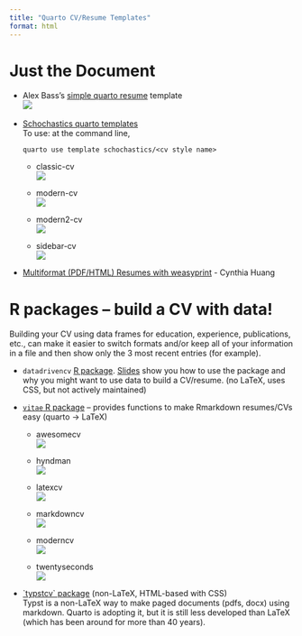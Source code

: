 ```yaml
---
title: "Quarto CV/Resume Templates"
format: html
---
```


# Just the Document

-   Alex Bass's [simple quarto resume](https://github.com/acbass49/CV_Quarto) template\
    ![](images/clipboard-209944952.png)

<!-- -->

-   [Schochastics quarto templates](https://github.com/schochastics/quarto-cv)\
    To use: at the command line,

    ```         
    quarto use template schochastics/<cv style name>
    ```

    -   classic-cv\
        ![](images/clipboard-2695263960.png)\

    -   modern-cv\
        ![](images/clipboard-1923977843.png)

    -   modern2-cv\
        ![](images/clipboard-1486395703.png)

    -   sidebar-cv\
        ![](images/clipboard-2519603145.png)

-   [Multiformat (PDF/HTML) Resumes with weasyprint](https://www.cynthiahqy.com/posts/cv-html-pdf/) - Cynthia Huang

# R packages – build a CV with data!

Building your CV using data frames for education, experience, publications, etc., can make it easier to switch formats and/or keep all of your information in a file and then show only the 3 most recent entries (for example).

-   `datadrivencv` [R package](https://github.com/nstrayer/datadrivencv). [Slides](https://cct-datascience.quarto.pub/customizable-resumes-with-r-tools/#/title-slide) show you how to use the package and why you might want to use data to build a CV/resume. (no LaTeX, uses CSS, but not actively maintained)

<!-- -->

-   [`vitae` R package](https://pkg.mitchelloharawild.com/vitae/) – provides functions to make Rmarkdown resumes/CVs easy (quarto -\> LaTeX)

    -   awesomecv\
        ![](images/clipboard-2834522272.png)

    -   hyndman\
        ![](images/clipboard-1263469789.png)

    -   latexcv\
        ![](images/clipboard-2877456262.png)

    -   markdowncv\
        ![](images/clipboard-2459982281.png)

    -   moderncv\
        ![](images/clipboard-3082012343.png)

    -   twentyseconds\
        ![](images/clipboard-2089344261.png)

-   [\`typstcv\` package](https://kazuyanagimoto.r-universe.dev/typstcv) (non-LaTeX, HTML-based with CSS)\
    Typst is a non-LaTeX way to make paged documents (pdfs, docx) using markdown. Quarto is adopting it, but it is still less developed than LaTeX (which has been around for more than 40 years).
